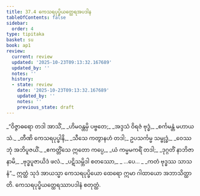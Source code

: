 ```yaml
---
title: 37.4 ကေသရပုပ္ဖိယတ္ထေရအပဒါန
tableOfContents: false
sidebar:
  order: 4
type: tipitaka
basket: su
book: ap1
review:
  current: review
  updated: '2025-10-23T09:13:32.167689'
  updated_by: ''
  notes: ''
  history:
  - state: review
    date: '2025-10-23T09:13:32.167689'
    updated_by: ''
    notes: ''
    previous_state: draft
---
```



<ReviewStatus review={frontmatter.review} showDetails={true} />

<HypothesisAnnotation frontmatter={frontmatter} />

<DynamicBreadcrumb />

<Division number="12" book="ap1" e="ch" v="20" p="331">

<Paragraph number="4050" type="verses" book="ap1">
_“ဝိဇ္ဇာဓရော တဒါ အာသိံ,_  
_ဟိမဝန္တမှိ ပဗ္ဗတေ;_  
_အဒ္ဒသံ ဝိရဇံ ဗုဒ္ဓံ,_  
_စင်္ကမန္တံ မဟာယသံ._  

</Paragraph>

</Division>
<Division number="13" book="ap1" e="ch" v="20" p="331">

<Paragraph number="4051" type="verses" book="ap1">
_တီဏိ ကေသရပုပ္ဖါနိ,_  
_သီသေ ကတွာနဟံ တဒါ;_  
ဥပသင်္ကမ္မ သမ္ဗုဒ္ဓံ,_  
_ဝေဿဘုံ အဘိပူဇယိံ._  

</Paragraph>

</Division>
<Division number="14" book="ap1" e="ch" v="20" p="331">

<Paragraph number="4052" type="verses" book="ap1">
_ဧကတ္တိံသေ ဣတော ကပ္ပေ,_  
_ယံ ကမ္မမကရိံ တဒါ;_  
_ဒုဂ္ဂတိံ နာဘိဇာနာမိ,_  
_ဗုဒ္ဓပူဇာယိဒံ ဖလံ._  

</Paragraph>

</Division>
<Division number="15" book="ap1" e="ch" v="20" p="331">

<Paragraph number="4053" type="verses" book="ap1">
_ပဋိသမ္ဘိဒါ စတဿော,_  
_ …ပေ… _  
_ကတံ ဗုဒ္ဓဿ သာသနံ”._  

</Paragraph>

<Paragraph number="4054" book="ap1">
ဣတ္ထံ သုဒံ အာယသ္မာ ကေသရပုပ္ဖိယော ထေရော ဣမာ ဂါထာယော အဘာသိတ္ထာတိ.

</Paragraph>
</Division>

<Paragraph number="4055" type="center" book="ap1">
ကေသရပုပ္ဖိယတ္ထေရဿာပဒါနံ စတုတ္ထံ.
</Paragraph>